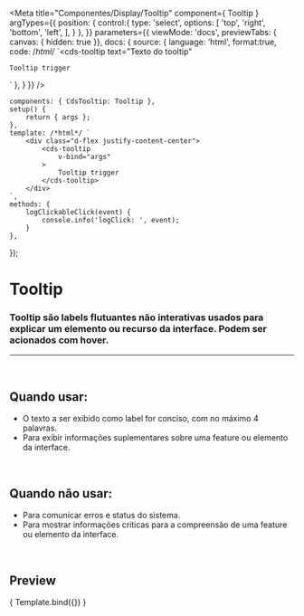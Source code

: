 
<Meta
	title="Componentes/Display/Tooltip"
	component={ Tooltip }
	argTypes={{
		position: {
			control:{
				type: 'select',
				options: [
					'top',
					'right',
					'bottom',
					'left',
				],
			}
		},
	}}
		parameters={{
		viewMode: 'docs',
		previewTabs: { canvas: { hidden: true }},
		docs: {
			source: {
				language: 'html',
				format:true,
				code: /*html*/
`<cds-tooltip
	text="Texto do tooltip"
>
	Tooltip trigger
</cds-tooltip>`
},
		}
	}}
/>

	components: { CdsTooltip: Tooltip },
	setup() {
		return { args };
	},
	template: /*html*/ `
		<div class="d-flex justify-content-center">
			<cds-tooltip
				v-bind="args"
			>
				Tooltip trigger
			</cds-tooltip>
		</div>
	`,
	methods: {
		logClickableClick(event) {
			console.info('logClick: ', event);
		}
	},
});

# Tooltip

### Tooltip são labels flutuantes não interativas usados para explicar um elemento ou recurso da interface. Podem ser acionados com hover.
---
<br />

## Quando usar:
- O texto a ser exibido como label for conciso, com no máximo 4 palavras.
- Para exibir informações suplementares sobre uma feature ou elemento da interface.


<br />

## Quando não usar:
- Para comunicar erros e status do sistema.
- Para mostrar informações críticas para a compreensão de uma feature ou elemento da interface.

<br />

## Preview

<Canvas>
	<Story
		name="Tooltip"
		args={{
			text: 'Texto do tooltip',
		}}
	>
		{ Template.bind({}) }
	</Story>
</Canvas>

<ArgsTable story="Tooltip" />
